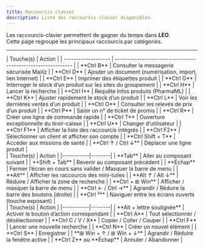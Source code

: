 ```yaml
---
title: Raccourcis clavier
description: Liste des raccourcis clavier disponibles.
---
```


Les raccourcis-clavier permettent de gagner du temps dans **LEO**.  
Cette page regroupe les principaux raccourcis par catégories.

---

<AccordionGroup>
    <Accordion title="Raccourcis métier">
        <div>
            | Touche(s)           | Action                                                       |
| ------------------- | ------------------------------------------------------------ |
| **Ctrl B**          | Consulter la messagerie sécurisée Mailiz                     |
| **Ctrl D**          | Ajouter un document (numérisation, import, lien Internet)    |
| **Ctrl E**          | Imprimer des étiquettes produit                              |
| **Ctrl G**          | Interroger le stock d’un produit sur les sites du groupement |
| **Ctrl H**          | Lancer la recherche                                          |
| **Ctrl I**          | Requête Infos produits (PharmaML)                            |
| **Ctrl K**          | Ajuster rapidement le stock d’un produit                     |
| **Ctrl L**          | Voir les dernières ventes d’un produit                       |
| **Ctrl O**          | Consulter les relevés de prix d’un produit                   |
| **Ctrl P**          | Saisir un n° de ticket de promis                             |
| **Ctrl R**          | Créer une ligne de commande rapide                           |
| **Ctrl T**          | Ouverture exceptionnelle du tiroir-caisse                    |
| **Ctrl U**          | Changer d’utilisateur                                        |
| **Ctrl F1**         | Afficher la liste des raccourcis intégrés                    |
| **Ctrl F2**         | Sélectionner un client et afficher son compte                |
| **Ctrl Shift + T**  | Accéder aux missions de santé                                |
| **Ctrl ↑ / Ctrl ↓** | Déplacer une ligne produit                                   |
        </div>
    </Accordion>
    <Accordion title="Navigation / Présentation">
        <div>
        | Touche(s) | Action |
|-----------|--------|
| **Tab** | Aller au composant suivant |
| **Shift + Tab** | Revenir au composant précédent |
| **Échap** | Fermer l’écran en cours sans valider / Masquer la barre de menu |
| **Alt** | Afficher les raccourcis des mini-tuiles |
| **Alt ↑ / Alt ↓** | Réduire / Afficher la zone de recherche |
| **Ctrl + ⊞ Win** | Afficher / masquer la barre de menu |
| **Ctrl ← / Ctrl →** | Agrandir / Réduire la barre des boutons (droite) |
| **Ctrl ²** | Naviguer entre les écrans ouverts (touche exposant) |
        </div>
    </Accordion>
    <Accordion title="Raccourcis standards Windows">
        <div>
        | Touche(s) | Action |
|-----------|--------|
| **Alt + lettre soulignée** | Activer le bouton d’action correspondant |
| **Ctrl A** | Tout sélectionner / désélectionner |
| **Ctrl C / V / X** | Copier / Coller / Couper |
| **Ctrl F** | Lancer une nouvelle recherche |
| **Ctrl N** | Créer un nouvel élément |
| **Ctrl S** | Enregistrer |
| **⊞ Win + ↑ / ⊞ Win + ↓** | Agrandir / Réduire la fenêtre active |
| **Ctrl Z** ou **Échap** | Annuler / Abandonner |
        </div>
    </Accordion>
</AccordionGroup>